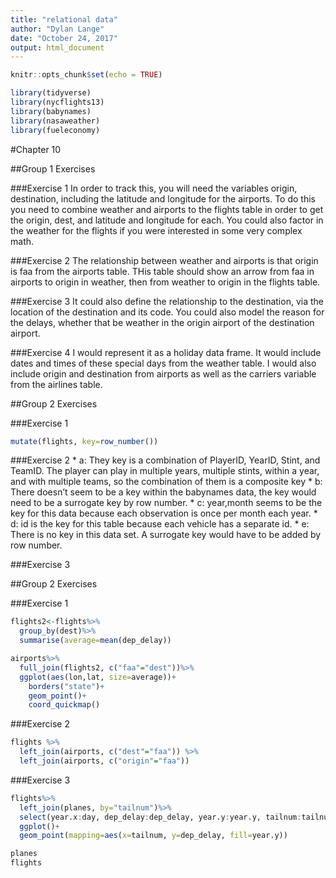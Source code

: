 ```yaml
---
title: "relational data"
author: "Dylan Lange"
date: "October 24, 2017"
output: html_document
---
```


```r
knitr::opts_chunk$set(echo = TRUE)
```

```r
library(tidyverse)
library(nycflights13)
library(babynames)
library(nasaweather)
library(fueleconomy)
```

#Chapter 10

##Group 1 Exercises

###Exercise 1
In order to track this, you will need the variables origin, destination, including the latitude and longitude for the airports.  To do this you need to combine weather and airports to the flights table in order to get the origin, dest, and latitude and longitude for each.  You could also factor in the weather for the flights if you were interested in some very complex math.

###Exercise 2
The relationship between weather and airports is that origin is faa from the airports table.  THis table should show an arrow from faa in airports to origin in weather, then from weather to origin in the flights table.

###Exercise 3
It could also define the relationship to the destination, via the location of the destination and its code.  You could also model the reason for the delays, whether that be weather in the origin airport of the destination airport.

###Exercise 4
I would represent it as a holiday data frame.  It would include dates and times of these special days from the weather table.  I would also include origin and destination from airports as well as the carriers variable from the airlines table.  

##Group 2 Exercises

###Exercise 1
```r
mutate(flights, key=row_number())
```

###Exercise 2
 * a: They key is a combination of PlayerID, YearID, Stint, and TeamID.  The player can play in multiple years, multiple stints, within a year, and with multiple teams, so the combination of them is a composite key
 * b: There doesn't seem to be a key within the babynames data, the key would need to be a surrogate key by row number.
 * c: year,month seems to be the key for this data because each observation is once per month each year.
 * d: id is the key for this table because each vehicle has a separate id.
 * e: There is no key in this data set.  A surrogate key would have to be added by row number.
 
###Exercise 3


##Group 2 Exercises

###Exercise 1
```r
flights2<-flights%>%
  group_by(dest)%>%
  summarise(average=mean(dep_delay))

airports%>%
  full_join(flights2, c("faa"="dest"))%>%
  ggplot(aes(lon,lat, size=average))+
    borders("state")+
    geom_point()+
    coord_quickmap()
```

###Exercise 2
```r
flights %>%
  left_join(airports, c("dest"="faa")) %>%
  left_join(airports, c("origin"="faa"))
```

###Exercise 3
```r
flights%>%
  left_join(planes, by="tailnum")%>%
  select(year.x:day, dep_delay:dep_delay, year.y:year.y, tailnum:tailnum)%>%
  ggplot()+
  geom_point(mapping=aes(x=tailnum, y=dep_delay, fill=year.y))
```

```r
planes
flights
```